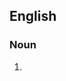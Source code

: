 {{also|Humvees}}

==English==

===Noun===
{{head|en|noun plural form}}

# {{plural of|humvee|lang=en}}